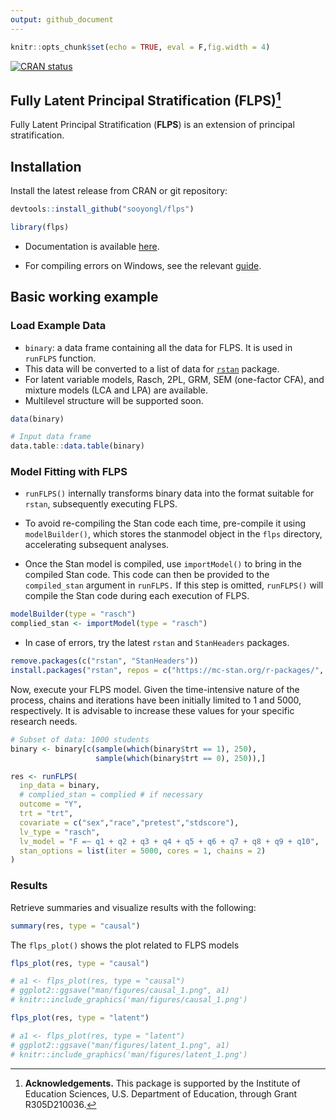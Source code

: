 ```yaml
---
output: github_document
---
```


```r
knitr::opts_chunk$set(echo = TRUE, eval = F,fig.width = 4)
```

<!-- badges: start -->
[![CRAN status](https://www.r-pkg.org/badges/version/flps)](https://CRAN.R-project.org/package=flps)
<!-- badges: end -->



## Fully Latent Principal Stratification (FLPS)^[**Acknowledgements.** This package is supported by the Institute of Education Sciences, U.S. Department of Education, through Grant R305D210036.]

Fully Latent Principal Stratification (**FLPS**) is an extension of principal stratification.

## Installation

Install the latest release from CRAN or git repository:

```r
devtools::install_github("sooyongl/flps")
```


```r
library(flps)
```


- Documentation is available [here](https://sooyongl.github.io/flps/).

- For compiling errors on Windows, see the relevant [guide](https://github.com/stan-dev/rstan/wiki/Configuring-C---Toolchain-for-Windows#r-42).


## Basic working example

### Load Example Data

- `binary`: a data frame containing all the data for FLPS. It is used in `runFLPS` function.
- This data will be converted to a list of data for [`rstan`](https://github.com/stan-dev/rstan) package.
- For latent variable models, Rasch, 2PL, GRM, SEM (one-factor CFA), and mixture models (LCA and LPA) are available.
- Multilevel structure will be supported soon.

```r
data(binary)
```

```r
# Input data frame
data.table::data.table(binary)
```



### Model Fitting with FLPS

- `runFLPS()` internally transforms binary data into the format suitable for `rstan`, subsequently executing FLPS.

- To avoid re-compiling the Stan code each time, pre-compile it using `modelBuilder()`, which stores the stanmodel object in the `flps` directory, accelerating subsequent analyses.

- Once the Stan model is compiled, use `importModel()` to bring in the compiled Stan code. This code can then be provided to the `compiled_stan` argument in `runFLPS.` If this step is omitted, `runFLPS()` will compile the Stan code during each execution of FLPS.

```r
modelBuilder(type = "rasch")
complied_stan <- importModel(type = "rasch")
```

- In case of errors, try the latest `rstan` and `StanHeaders` packages.

```r
remove.packages(c("rstan", "StanHeaders"))
install.packages("rstan", repos = c("https://mc-stan.org/r-packages/", getOption("repos")))
```

Now, execute your FLPS model. Given the time-intensive nature of the process, chains and iterations have been initially limited to 1 and 5000, respectively. It is advisable to increase these values for your specific research needs.

```r
# Subset of data: 1000 students
binary <- binary[c(sample(which(binary$trt == 1), 250), 
                   sample(which(binary$trt == 0), 250)),]

res <- runFLPS(
  inp_data = binary,
  # complied_stan = complied # if necessary
  outcome = "Y",
  trt = "trt",
  covariate = c("sex","race","pretest","stdscore"),
  lv_type = "rasch",
  lv_model = "F =~ q1 + q2 + q3 + q4 + q5 + q6 + q7 + q8 + q9 + q10",
  stan_options = list(iter = 5000, cores = 1, chains = 2)
)
```

### Results

Retrieve summaries and visualize results with the following:

```r

summary(res, type = "causal")

```


The `flps_plot()` shows the plot related to FLPS models

```r

flps_plot(res, type = "causal")

```

```r
# a1 <- flps_plot(res, type = "causal")
# ggplot2::ggsave("man/figures/causal_1.png", a1)
# knitr::include_graphics('man/figures/causal_1.png')
```



```r

flps_plot(res, type = "latent")

```


```r
# a1 <- flps_plot(res, type = "latent")
# ggplot2::ggsave("man/figures/latent_1.png", a1)
# knitr::include_graphics('man/figures/latent_1.png')
```



